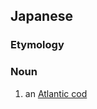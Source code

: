 ==Japanese==
{{DEFAULTSORT:たいせいようだら}}
{{ja-kanjitab|たい|せい|よう|たら|k4=だら|yomi=y}}
{{wikipedia|lang=ja|タイセイヨウダラ}}

===Etymology===
{{com|ja|大西洋|鱈|tr1=Taiseiyō|tr2=tara|t1=[[Atlantic Ocean]]|t2=[[cod]]}}

===Noun===
{{ja-noun|^たいせいようだら|^タイセイヨウダラ}}

# an [[Atlantic cod]]

{{C|ja|Gadiforms}}